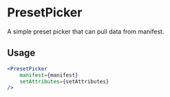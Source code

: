 # PresetPicker

A simple preset picker that can pull data from manifest.

## Usage

```jsx
<PresetPicker
	manifest={manifest}
	setAttributes={setAttributes}
/>
```
